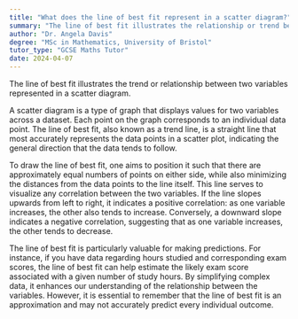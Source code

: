 ```yaml
---
title: "What does the line of best fit represent in a scatter diagram?"
summary: "The line of best fit illustrates the relationship or trend between two variables in a scatter diagram, helping to analyze data patterns effectively."
author: "Dr. Angela Davis"
degree: "MSc in Mathematics, University of Bristol"
tutor_type: "GCSE Maths Tutor"
date: 2024-04-07
---
```


The line of best fit illustrates the trend or relationship between two variables represented in a scatter diagram.

A scatter diagram is a type of graph that displays values for two variables across a dataset. Each point on the graph corresponds to an individual data point. The line of best fit, also known as a trend line, is a straight line that most accurately represents the data points in a scatter plot, indicating the general direction that the data tends to follow.

To draw the line of best fit, one aims to position it such that there are approximately equal numbers of points on either side, while also minimizing the distances from the data points to the line itself. This line serves to visualize any correlation between the two variables. If the line slopes upwards from left to right, it indicates a positive correlation: as one variable increases, the other also tends to increase. Conversely, a downward slope indicates a negative correlation, suggesting that as one variable increases, the other tends to decrease.

The line of best fit is particularly valuable for making predictions. For instance, if you have data regarding hours studied and corresponding exam scores, the line of best fit can help estimate the likely exam score associated with a given number of study hours. By simplifying complex data, it enhances our understanding of the relationship between the variables. However, it is essential to remember that the line of best fit is an approximation and may not accurately predict every individual outcome.
    